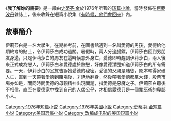 {{Unreferenced|time=2021-09-04T09:09:05+00:00}}
{{infobox Book | 
| name            = 
我了解妳的需要|  title_orig    = '''''I Know What You Need'''''
|image =
|   image_caption =
| author        = [[史蒂芬·金|史蒂芬·金]]
| country         = {{USA}}
| language        = [[英文|英文]]
| series          = 
|  genre         = [[短篇小說|短篇小說]]
|   release_date  = 1976年
}}
《'''我了解妳的需要'''》是一部由[[史蒂芬·金|史蒂芬·金]]於1976年所著的[[短篇小說|短篇小說]]，當時發佈在[[柯夢波丹|柯夢波丹]]雜誌上，後來收錄在短篇小說集《[[有時候，他們會回來|有時候，他們會回來]]》內。
==故事簡介==
伊莉莎白是一名大學生，在期終考前，在圖書館遇到一名叫愛德的男孩，愛德給他期終考的貼士，令伊莉莎白成功過關。暑假時，兩人分道揚鏢，伊莉莎白回到男朋友身邊，只是伊莉莎白的男友在這時候意外身亡，愛德即時趕到伊莉莎白，兩人後來正式成為戀人，伊莉莎白和愛德處於熱戀，好像愛德清楚知道伊莉莎白的所有需要。一天，伊莉莎白的室友告訴她愛德的秘密。愛德的父親是賭徒，原本輸得家破人亡，直到一天帶著愛德到賭場後，才絕地翻身，然後帶著愛德都贏大錢，股票市場亦如是，而同時間愛德的母親精神出現問題，指愛德是惡魔之子。伊莉莎白聽後不相信，直至在愛德家中找到自己的人偶公仔，才相信愛德只是一個靠巫術的卑鄙小人。

{{有時候，他們會回來}}
{{史蒂芬·金}}
{{小說小作品}}

[[Category:1976年短篇小说|Category:1976年短篇小说]]
[[Category:1976年美國小說|Category:1976年美國小說]]
[[Category:史蒂芬·金短篇小说|Category:史蒂芬·金短篇小说]]
[[Category:美国恐怖小说|Category:美国恐怖小说]]
[[Category:改编成电影的美国短篇小说|Category:改编成电影的美国短篇小说]]